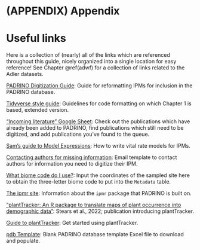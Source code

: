 # (APPENDIX) Appendix {-}

# Useful links

Here is a collection of (nearly) all of the links which are referenced throughout this guide, nicely organized into a single location for easy reference! See Chapter \@ref(adwf) for a collection of links related to the Adler datasets.

[PADRINO Digitization Guide](https://padrinodb.github.io/Padrino/index.html): Guide for reformatting IPMs for inclusion in the PADRINO database.

[Tidyverse style guide](https://style.tidyverse.org/index.html): Guidelines for code formatting on which Chapter 1 is based, extended version.

["Incoming literature" Google Sheet](https://docs.google.com/spreadsheets/d/1jZbnlrOndybRfLTU1aKfxcQe60O8gSqBDoPiE5SFlrA/edit?usp=sharing): Check out the publications which have already been added to PADRINO, find publications which still need to be digitized, and add publications you've found to the queue.

[Sam's guide to Model Expressions](https://github.com/padrinoDB/Padrino/blob/b797159d64283fa5ac88b79841544faf14a5aa98/metadata/digitization/pdb_expr_guide.pdf): How to write vital rate models for IPMs.

[Contacting authors for missing information](https://github.com/padrinoDB/Padrino/blob/main/metadata/digitization/author_contact_pdb.Rmd): Email template to contact authors for information you need to digitize their IPM.

[What biome code do I use?](https://patrickbarks.shinyapps.io/biomes/): Input the coordinates of the sampled site here to obtain the three-letter biome code to put into the `Metadata` table.

[The ipmr site](https://padrinodb.github.io/ipmr/): Information about the `ipmr` package that PADRINO is built on.

["plantTracker: An R package to translate maps of plant occurrence into demographic data"](https://doi.org/10.1111/2041-210X.13950): Stears et al., 2022; publication introducing plantTracker.

[Guide to plantTracker](https://github.com/aestears/plantTracker): Get started using plantTracker.

[pdb Template](https://github.com/aspen1030/RUPDemo/blob/4e814fc5feb0cb06634cec51a56756b9fdf20c62/pdb_template.xlsx): Blank PADRINO database template Excel file to download and populate.


